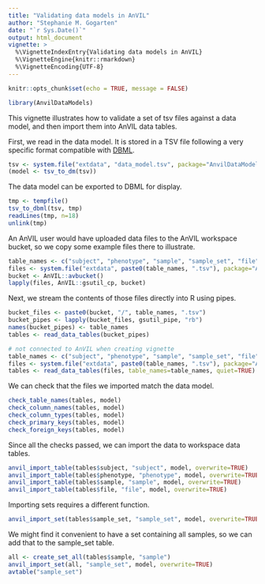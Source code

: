 ```yaml
---
title: "Validating data models in AnVIL"
author: "Stephanie M. Gogarten"
date: "`r Sys.Date()`"
output: html_document
vignette: >
  %\VignetteIndexEntry{Validating data models in AnVIL}
  %\VignetteEngine{knitr::rmarkdown}
  %\VignetteEncoding{UTF-8}
---
```


```r
knitr::opts_chunk$set(echo = TRUE, message = FALSE)
```

```r
library(AnvilDataModels)
```

This vignette illustrates how to validate a set of tsv files against a data model, and then import them into AnVIL data tables.

First, we read in the data model. It is stored in a TSV file following a very specific format compatible with [DBML](https://www.dbml.org/docs).

```r
tsv <- system.file("extdata", "data_model.tsv", package="AnvilDataModels")
(model <- tsv_to_dm(tsv))
```

The data model can be exported to DBML for display.

```r
tmp <- tempfile()
tsv_to_dbml(tsv, tmp)
readLines(tmp, n=18)
unlink(tmp)
```

An AnVIL user would have uploaded data files to the AnVIL workspace bucket, so we copy some example files there to illustrate.

```r
table_names <- c("subject", "phenotype", "sample", "sample_set", "file")
files <- system.file("extdata", paste0(table_names, ".tsv"), package="AnvilDataModels")
bucket <- AnVIL::avbucket()
lapply(files, AnVIL::gsutil_cp, bucket)
```

Next, we stream the contents of those files directly into R using pipes. 

```r
bucket_files <- paste0(bucket, "/", table_names, ".tsv")
bucket_pipes <- lapply(bucket_files, gsutil_pipe, "rb")
names(bucket_pipes) <- table_names
tables <- read_data_tables(bucket_pipes)
```

```r
# not connected to AnVIL when creating vignette
table_names <- c("subject", "phenotype", "sample", "sample_set", "file")
files <- system.file("extdata", paste0(table_names, ".tsv"), package="AnvilDataModels")
tables <- read_data_tables(files, table_names=table_names, quiet=TRUE)
```

We can check that the files we imported match the data model.

```r
check_table_names(tables, model)
check_column_names(tables, model)
check_column_types(tables, model)
check_primary_keys(tables, model)
check_foreign_keys(tables, model)
```

Since all the checks passed, we can import the data to workspace data tables.

```r
anvil_import_table(tables$subject, "subject", model, overwrite=TRUE)
anvil_import_table(tables$phenotype, "phenotype", model, overwrite=TRUE)
anvil_import_table(tables$sample, "sample", model, overwrite=TRUE)
anvil_import_table(tables$file, "file", model, overwrite=TRUE)
```

Importing sets requires a different function.

```r
anvil_import_set(tables$sample_set, "sample_set", model, overwrite=TRUE)
```

We might find it convenient to have a set containing all samples, so we can add that to the sample_set table.

```r
all <- create_set_all(tables$sample, "sample")
anvil_import_set(all, "sample_set", model, overwrite=TRUE)
avtable("sample_set")
```
